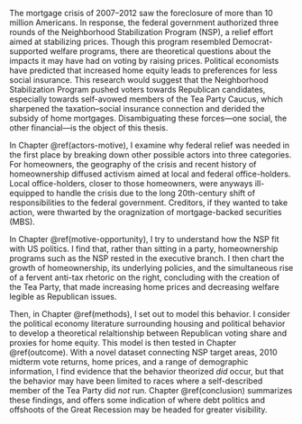 The mortgage crisis of 2007--2012 saw the foreclosure of more than 10 million Americans.
In response, the federal government authorized three rounds of the Neighborhood Stabilization Program (NSP), a relief effort aimed at stabilizing prices.
Though this program resembled Democrat-supported welfare programs, there are theoretical questions about the impacts it may have had on voting by raising prices.
Political economists have predicted that increased home equity leads to preferences for less social insurance.
This research would suggest that the Neighborhood Stabilization Program pushed voters towards Republican candidates, especially towards self-avowed members of the Tea Party Caucus, which sharpened the taxation--social insurance connection and derided the subsidy of home mortgages.
Disambiguating these forces---one social, the other financial---is the object of this thesis.

In Chapter \@ref(actors-motive), I examine why federal relief was needed in the first place by breaking down other possible actors into three categories.
For homeowners, the geography of the crisis and recent history of homeownership diffused activism aimed at local and federal office-holders.
Local office-holders, closer to those homeowners, were anyways ill-equipped to handle the crisis due to the long 20th-century shift of responsibilities to the federal government.
Creditors, if they wanted to take action, were thwarted by the oragnization of mortgage-backed securities (MBS).

In Chapter \@ref(motive-opportunity), I try to understand how the NSP fit with US politics.
I find that, rather than sitting in a party, homeownership programs such as the NSP rested in the executive branch.
I then chart the growth of homeownership, its underlying policies, and the simultaneous rise of a fervent anti-tax rhetoric on the right, concluding with the creation of the Tea Party, that made increasing home prices and decreasing welfare legible as Republican issues.

Then, in Chapter \@ref(methods), I set out to model this behavior.
I consider the political economy literature surrounding housing and political behavior to develop a theoretical relaltionship between Republican voting share and proxies for home equity.
This model is then tested in Chapter \@ref(outcome).
With a novel dataset connecting NSP target areas, 2010 midterm vote returns, home prices, and a range of demographic information, I find evidence that the behavior theorized *did* occur, but that the behavior may have been limited to races where a self-described member of the Tea Party did *not* run.
Chapter \@ref(conclusion) summarizes these findings, and offers some indication of where debt politics and offshoots of the Great Recession may be headed for greater visibility.
